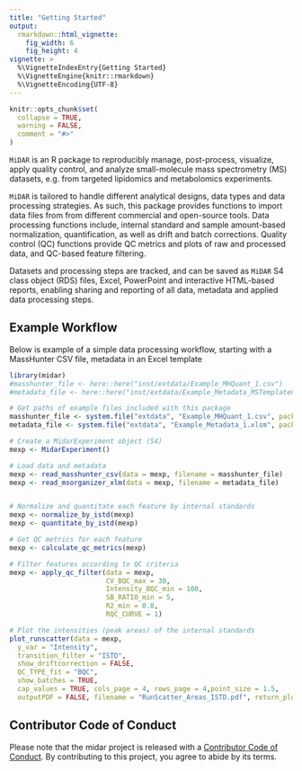 ```yaml
---
title: "Getting Started"
output: 
  rmarkdown::html_vignette:
    fig_width: 6
    fig_height: 4
vignette: >
  %\VignetteIndexEntry{Getting Started}
  %\VignetteEngine{knitr::rmarkdown}
  %\VignetteEncoding{UTF-8}
---
```


```r
knitr::opts_chunk$set(
  collapse = TRUE,
  warning = FALSE,
  comment = "#>"
)
```

`MiDAR` is an R package to reproducibly manage, post-process, visualize, apply quality control, and analyze small-molecule mass spectrometry (MS) datasets, e.g. from targeted lipidomics and metabolomics experiments.

`MiDAR` is tailored to handle different analytical designs, data types and data processing strategies. As such, this package provides functions to import data files from from different commercial and open-source tools. Data processing functions include, internal standard and sample amount-based normalization, quantification, as well as drift and batch corrections. Quality control (QC) functions provide QC metrics and plots of raw and processed data, and QC-based feature filtering.  

Datasets and processing steps are tracked, and can be saved as `MiDAR` S4 class object (RDS) files, Excel, PowerPoint and interactive HTML-based reports, enabling sharing and reporting of all data, metadata and applied data processing steps.

## Example Workflow

Below is example of a simple data processing workflow, starting with a MassHunter CSV file, metadata in an Excel template 

```r
library(midar)
#masshunter_file <- here::here("inst/extdata/Example_MHQuant_1.csv")
#metadata_file <- here::here("inst/extdata/Example_Metadata_MSTemplateCreator_1.xlsm")

# Get paths of example files included with this package
masshunter_file <- system.file("extdata", "Example_MHQuant_1.csv", package = "midar", mustWork = TRUE)
metadata_file <- system.file("extdata", "Example_Metadata_1.xlsm", package = "midar", mustWork = TRUE)

# Create a MidarExperiment object (S4)
mexp <- MidarExperiment()

# Load data and metadata
mexp <- read_masshunter_csv(data = mexp, filename = masshunter_file)
mexp <- read_msorganizer_xlm(data = mexp, filename = metadata_file)


# Normalize and quantitate each feature by internal standards
mexp <- normalize_by_istd(mexp)
mexp <- quantitate_by_istd(mexp)

# Get QC metrics for each feature
mexp <- calculate_qc_metrics(mexp)

# Filter features according to QC criteria
mexp <- apply_qc_filter(data = mexp,
                        CV_BQC_max = 30,
                        Intensity_BQC_min = 100,
                        SB_RATIO_min = 5,
                        R2_min = 0.8,
                        RQC_CURVE = 1)

# Plot the intensities (peak areas) of the internal standards
plot_runscatter(data = mexp, 
  y_var = "Intensity",
  transition_filter = "ISTD",
  show_driftcorrection = FALSE,
  QC_TYPE_fit = "BQC",
  show_batches = TRUE, 
  cap_values = TRUE, cols_page = 4, rows_page = 4,point_size = 1.5,
  outputPDF = FALSE, filename = "RunScatter_Areas_ISTD.pdf", return_plot_list = FALSE)


```

## Contributor Code of Conduct

Please note that the midar project is released with a [Contributor Code of Conduct](https://contributor-covenant.org/version/2/0/CODE_OF_CONDUCT.html). By contributing to this project, you agree to abide by its terms.
